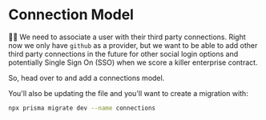 # Connection Model

<EpicVideo url="https://www.epicweb.dev/workshops/authentication-strategies-and-implementation/oauth/updating-prisma-schema-for-github-login" />

👨‍💼 We need to associate a user with their third party connections. Right now we
only have `github` as a provider, but we want to be able to add other third
party connections in the future for other social login options and potentially
Single Sign On (SSO) when we score a killer enterprise contract.

So, head over to <InlineFile file="prisma/schema.prisma" /> and add a
connections model.

You'll also be updating the <InlineFile file="prisma/seed.ts" /> file and you'll
want to create a migration with:

```sh
npx prisma migrate dev --name connections
```
